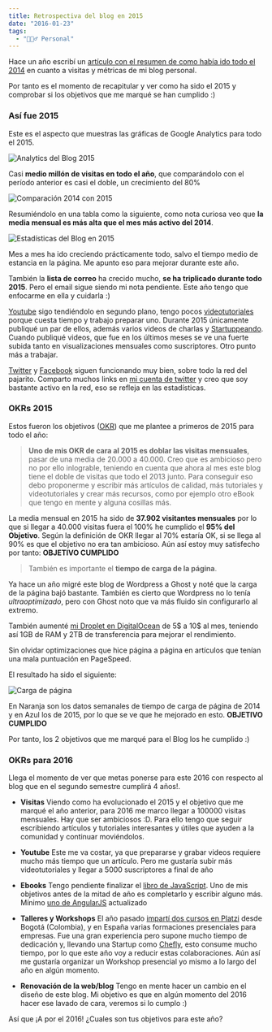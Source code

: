 ```yaml
---
title: Retrospectiva del blog en 2015
date: "2016-01-23"
tags:
  - "🙋🏻‍♂️ Personal"
---
```


Hace un año escribí un [artículo con el resumen de como había ido todo el 2014](/2014) en cuanto a visitas y métricas de mi blog personal.

Por tanto es el momento de recapitular y ver como ha sido el 2015 y comprobar si los objetivos que me marqué se han cumplido :)

### Así fue 2015

Este es el aspecto que muestras las gráficas de Google Analytics para todo el 2015.

![Analytics del Blog 2015](/images/2015/analytics_carlosazaustre_2015.png)

Casi **medio millón de visitas en todo el año**, que comparándolo con el período anterior es casi el doble, un crecimiento del 80%

![Comparación 2014 con 2015](/images/2015/comparativa_2014-2015.png)

Resumiéndolo en una tabla como la siguiente, como nota curiosa veo que **la media mensual es más alta que el mes más activo del 2014**.

![Estadísticas del Blog en 2015](/images/2015/metricas_carlosazaustre_2015.png)

Mes a mes ha ido creciendo prácticamente todo, salvo el tiempo medio de estancia en la página. Me apunto eso para mejorar durante este año.

También la **lista de correo** ha crecido mucho, **se ha triplicado durante todo 2015**. Pero el email sigue siendo mi nota pendiente. Este año tengo que enfocarme en ella y cuidarla :)

[Youtube](https://www.youtube.com/user/azaman1984) sigo tendiéndolo en segundo plano, tengo pocos [videotutoriales](https://www.youtube.com/playlist?list=PLUdlARNXMVkl9MJl4r90Z1j1nmAfWEPV3) porque cuesta tiempo y trabajo preparar uno. Durante 2015 únicamente publiqué un par de ellos, además varios videos de charlas y [Startuppeando](https://www.youtube.com/playlist?list=PLUdlARNXMVkm3JuBTDAX7iDsryy2czvYD). Cuando publiqué videos, que fue en los últimos meses se ve una fuerte subida tanto en visualizaciones mensuales como suscriptores. Otro punto más a trabajar.

[Twitter](https://twitter.com/carlosazaustre) y [Facebook](https://facebook.com/carlosazaustre) siguen funcionando muy bien, sobre todo la red del pajarito. Comparto muchos links en [mi cuenta de twitter](https://twitter.com/carlosazaustre) y creo que soy bastante activo en la red, eso se refleja en las estadísticas.

### OKRs 2015

Estos fueron los objetivos ([OKR](https://www.youtube.com/watch?v=_BbhkTOv_98)) que me plantee a primeros de 2015 para todo el año:

> **Uno de mis OKR de cara al 2015 es doblar las visitas mensuales**, pasar de una media de 20.000 a 40.000. Creo que es ambicioso pero no por ello inlograble, teniendo en cuenta que ahora al mes este blog tiene el doble de visitas que todo el 2013 junto. Para conseguir eso debo proponerme y escribir más artículos de calidad, más tutoriales y videotutoriales y crear más recursos, como por ejemplo otro eBook que tengo en mente y alguna cosillas más.

La media mensual en 2015 ha sido de **37.902 visitantes mensuales** por lo que si llegar a 40.000 visitas fuera el 100% he cumplido el **95% del Objetivo**. Según la definición de OKR llegar al 70% estaría OK, si se llega al 90% es que el objetivo no era tan ambicioso. Aún así estoy muy satisfecho por tanto: **OBJETIVO CUMPLIDO**

> También es importante el **tiempo de carga de la página**.

Ya hace un año migré este blog de Wordpress a Ghost y noté que la carga de la página bajó bastante. También es cierto que Wordpress no lo tenía _ultraoptimizado_, pero con Ghost noto que va más fluido sin configurarlo al extremo.

También aumenté [mi Droplet en DigitalOcean](https://carlosazaustre.es/ir/digitalocean) de 5$ a 10$ al mes, teniendo así 1GB de RAM y 2TB de transferencia para mejorar el rendimiento.

Sin olvidar optimizaciones que hice página a página en artículos que tenían una mala puntuación en PageSpeed.

El resultado ha sido el siguiente:

![Carga de página](/images/2015/carga-de-pagina-2015.png)

En Naranja son los datos semanales de tiempo de carga de página de 2014 y en Azul los de 2015, por lo que se ve que he mejorado en esto. **OBJETIVO CUMPLIDO**

Por tanto, los 2 objetivos que me marqué para el Blog los he cumplido :)

### OKRs para 2016

Llega el momento de ver que metas ponerse para este 2016 con respecto al blog que en el segundo semestre cumplirá 4 años!.

- **Visitas**
  Viendo como ha evolucionado el 2015 y el objetivo que me marqué el año anterior, para 2016 me marco llegar a 100000 visitas mensuales.
  Hay que ser ambiciosos :D. Para ello tengo que seguir escribiendo artículos y tutoriales interesantes y útiles que ayuden a la comunidad y continuar moviéndolos.

- **Youtube**
  Este me va costar, ya que prepararse y grabar videos requiere mucho más tiempo que un artículo. Pero me gustaría subir más videotutoriales y llegar a 5000 suscriptores a final de año

- **Ebooks**
  Tengo pendiente finalizar el [libro de JavaScript](https://leanpub.com/aprendiendojavascript). Uno de mis objetivos antes de la mitad de año es completarlo y escribir alguno más. Mínimo [uno de AngularJS](https://amzn.to/2L5m5IR) actualizado

- **Talleres y Workshops**
  El año pasado [impartí dos cursos en Platzi](/mi-experiencia-como-profesor-en-los-cursos-de-platzi/) desde Bogotá (Colombia), y en España varias formaciones presenciales para empresas. Fue una gran experiencia pero supone mucho tiempo de dedicación y, llevando una Startup como [Chefly](https://chefly.co), esto consume mucho tiempo, por lo que este año voy a reducir estas colaboraciones. Aún así me gustaría organizar un Workshop presencial yo mismo a lo largo del año en algún momento.

- **Renovación de la web/blog**
  Tengo en mente hacer un cambio en el diseño de este blog. Mi objetivo es que en algún momento del 2016 hacer ese lavado de cara, veremos si lo cumplo :)

Así que ¡A por el 2016! ¿Cuales son tus objetivos para este año?
